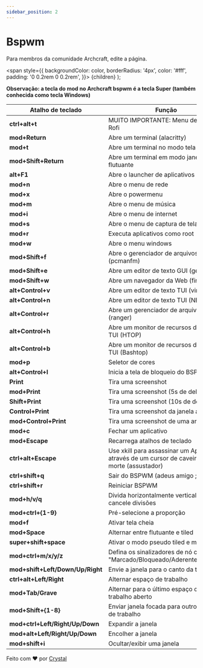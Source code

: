 ```yaml
---
sidebar_position: 2
---
```


# Bspwm

Para membros da comunidade Archcraft, edite a página.

<!-- Tabs -->

<!-- Badges -->
  <span
    style={{
      backgroundColor: color,
      borderRadius: '4px',
      color: '#fff',
      padding: '0 0.2rem 0 0.2rem',
    }}>
    {children}
  </span>
);

<!-- Add your stuff after this -->

**Observação: a tecla do mod no Archcraft bspwm é a tecla Super (também conhecida como tecla Windows)**

|Atalho de teclado|Função|
|--|--|
|**ctrl+alt+t**| MUITO IMPORTANTE: Menu de temas Rofi |
|**mod+Return** | Abre um terminal (alacritty) |
|**mod+t** | Abre um terminal no modo tela cheia |
|**mod+Shift+Return** | Abre um terminal em modo janela flutuante |
|**alt+F1** | Abre o launcher de aplicativos |
|**mod+n** | Abre o menu de rede |
|**mod+x** | Abre o powermenu |
|**mod+m** | Abre o menu de música |
|**mod+i** | Abre o menu de internet |
|**mod+s** | Abre o menu de captura de tela |
|**mod+r** | Executa aplicativos como root |
|**mod+w** | Abre o menu windows |
|**mod+Shift+f** | Abre o gerenciador de arquivos (pcmanfm) |
|**mod+Shift+e** | Abre um editor de texto GUI (geany) |
|**mod+Shift+w** | Abre um navegador da Web (firefox) |
|**alt+Control+v** | Abre um editor de texto TUI (vim) |
|**alt+Control+n** | Abre um editor de texto TUI (NEOvim) |
|**alt+Control+r** | Abre um gerenciador de arquivos TUI (ranger) |
|**alt+Control+h** | Abre um monitor de recursos do sistema TUI (HTOP) |
|**alt+Control+b** | Abre um monitor de recursos do sistema TUI (Bashtop) |
|**mod+p**| Seletor de cores |
|**alt+Control+l** | Inicia a tela de bloqueio do BSPWM |
|**Print** | Tira uma  screenshot |
|**mod+Print** | Tira uma  screenshot (5s de delay) |
|**Shift+Print** | Tira uma  screenshot (10s de delay)|
|**Control+Print** | Tira uma  screenshot da janela ativa |
|**mod+Control+Print** | Tira uma  screenshot de uma area |
|**mod+c** | Fechar um aplicativo |
|**mod+Escape** | Recarrega atalhos de teclado |
|**ctrl+alt+Escape** | Use xkill para assassinar um App através de um cursor de caveira da morte (assustador) |
|**ctrl+shift+q** | Sair do BSPWM (adeus amigo ;-;) |
|**ctrl+shift+r** | Reiniciar BSPWM |
|**mod+h/v/q** | Divida horizontalmente verticalmente ou cancele divisões |
|**mod+ctrl+{1-9}** | Pré-selecione a proporção |
|**mod+f** | Ativar tela cheia |
|**mod+Space** | Alternar entre flutuante e tiled |
|**super+shift+space** | Ativar o modo pseudo tiled e modo tiled |
|**mod+ctrl+m/x/y/z** | Defina os sinalizadores de nó como "Marcado/Bloqueado/Aderente/Privado" |
|**mod+shift+Left/Down/Up/Right** | Envie a janela para o canto da tela |
|**ctrl+alt+Left/Right** | Alternar espaço de trabalho |
|**mod+Tab/Grave** | Alternar para o último espaço de trabalho aberto |
|**mod+Shift+{1-8}** | Enviar janela focada para outro espaço de trabalho |
|**mod+ctrl+Left/Right/Up/Down** | Expandir a janela |
|**mod+alt+Left/Right/Up/Down**| Encolher a janela|
|**mod+shift+i**| Ocultar/exibir uma janela |


Feito com ❤️ por [Crystal](https://github.com/crystal-trd) 
